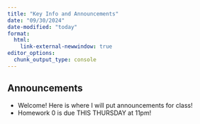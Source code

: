 ```yaml
---
title: "Key Info and Announcements"
date: "09/30/2024"
date-modified: "today"
format: 
  html:
    link-external-newwindow: true
editor_options: 
  chunk_output_type: console
---
```


## Announcements

-   Welcome! Here is where I will put announcements for class!
- Homework 0 is due THIS THURSDAY at 11pm!


